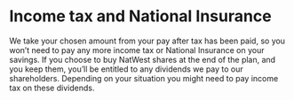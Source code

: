 # Income tax and National Insurance

We take your chosen amount from your pay after tax has been paid, so you won’t need to pay any more income tax or National Insurance on your savings.
If you choose to buy NatWest shares at the end of the plan, and you keep them, you’ll be entitled to any dividends we pay to our shareholders. Depending on your situation you might need to pay income tax on these dividends.